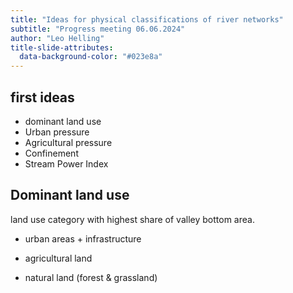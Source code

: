 ```yaml
---
title: "Ideas for physical classifications of river networks"
subtitle: "Progress meeting 06.06.2024"
author: "Leo Helling"
title-slide-attributes:
  data-background-color: "#023e8a"
---
```


## first ideas

-   dominant land use
-   Urban pressure
-   Agricultural pressure
-   Confinement
-   Stream Power Index

## Dominant land use

land use category with highest share of valley bottom area.

-   urban areas + infrastructure

-   agricultural land

-   natural land (forest & grassland)
